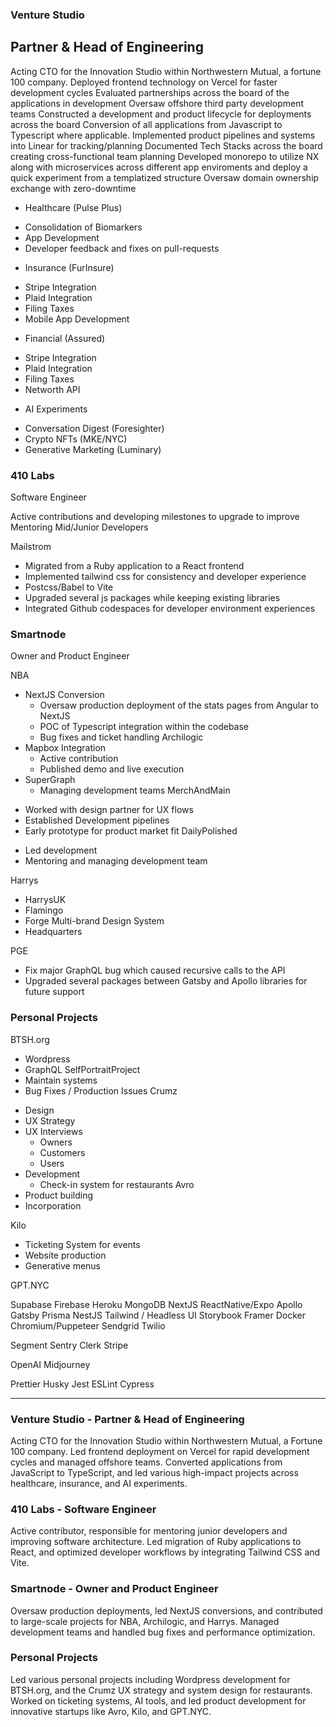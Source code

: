 ### Venture Studio
Partner & Head of Engineering
---
Acting CTO for the Innovation Studio within Northwestern Mutual, a fortune 100 company.
Deployed frontend technology on Vercel for faster development cycles
Evaluated partnerships across the board of the applications in development
Oversaw offshore third party development teams
Constructed a development and product lifecycle for deployments across the board
Conversion of all applications from Javascript to Typescript where applicable.
Implemented product pipelines and systems into Linear for tracking/planning
Documented Tech Stacks across the board creating cross-functional team planning
Developed monorepo to utilize NX along with microservices across different app enviroments and deploy a quick experiment from a templatized structure
Oversaw domain ownership exchange with zero-downtime

- Healthcare (Pulse Plus)
 + Consolidation of Biomarkers
 + App Development
 + Developer feedback and fixes on pull-requests

- Insurance (FurInsure)
 + Stripe Integration
 + Plaid Integration
 + Filing Taxes
 + Mobile App Development

- Financial (Assured)
 + Stripe Integration
 + Plaid Integration
 + Filing Taxes
 + Networth API

- AI Experiments
 + Conversation Digest (Foresighter)
 + Crypto NFTs (MKE/NYC)
 + Generative Marketing (Luminary)

 ### 410 Labs
Software Engineer

Active contributions and developing milestones to upgrade to improve
Mentoring Mid/Junior Developers

 Mailstrom
 - Migrated from a Ruby application to a React frontend
 - Implemented tailwind css for consistency and developer experience
 - Postcss/Babel to Vite
 - Upgraded several js packages while keeping existing libraries
 - Integrated Github codespaces for developer environment experiences

### Smartnode
Owner and Product Engineer

 NBA
 + NextJS Conversion
    - Oversaw production deployment of the stats pages from Angular to NextJS
    - POC of Typescript integration within the codebase
    - Bug fixes and ticket handling
 Archilogic
 + Mapbox Integration
    - Active contribution
    - Published demo and live execution
 + SuperGraph
    - Managing development teams
 MerchAndMain
  - Worked with design partner for UX flows
  - Established Development pipelines
  - Early prototype for product market fit
 DailyPolished
  + Led development
  + Mentoring and managing development team

Harrys
  - HarrysUK
  - Flamingo
  - Forge Multi-brand Design System
  - Headquarters

 PGE
  + Fix major GraphQL bug which caused recursive calls to the API
  + Upgraded several packages between Gatsby and Apollo libraries for future support
 
### Personal Projects
 BTSH.org
  + Wordpress 
  + GraphQL
 SelfPortraitProject
  + Maintain systems
  + Bug Fixes / Production Issues
 Crumz
  - Design
  - UX Strategy
  - UX Interviews
    + Owners 
    + Customers
    + Users
  - Development
    + Check-in system for restaurants
 Avro
  - Product building
  - Incorporation

  Kilo
  - Ticketing System for events
  - Website production
  - Generative menus 

  GPT.NYC

 Supabase
 Firebase
 Heroku
 MongoDB
 NextJS
 ReactNative/Expo
 Apollo
 Gatsby
 Prisma
 NestJS
 Tailwind / Headless UI
 Storybook
 Framer
 Docker
 Chromium/Puppeteer
 Sendgrid
 Twilio

 Segment
 Sentry
 Clerk
 Stripe

 OpenAI
 Midjourney

 Prettier
 Husky
 Jest
 ESLint
 Cypress


-----

### Venture Studio - Partner & Head of Engineering
Acting CTO for the Innovation Studio within Northwestern Mutual, a Fortune 100 company. Led
frontend deployment on Vercel for rapid development cycles and managed offshore teams.
Converted applications from JavaScript to TypeScript, and led various high-impact projects across
healthcare, insurance, and AI experiments.

### 410 Labs - Software Engineer
Active contributor, responsible for mentoring junior developers and improving software architecture.
Led migration of Ruby applications to React, and optimized developer workflows by integrating
Tailwind CSS and Vite.

### Smartnode - Owner and Product Engineer
Oversaw production deployments, led NextJS conversions, and contributed to large-scale projects
for NBA, Archilogic, and Harrys. Managed development teams and handled bug fixes and
performance optimization.

### Personal Projects
Led various personal projects including Wordpress development for BTSH.org, and the Crumz UX
strategy and system design for restaurants. Worked on ticketing systems, AI tools, and led product
development for innovative startups like Avro, Kilo, and GPT.NYC.